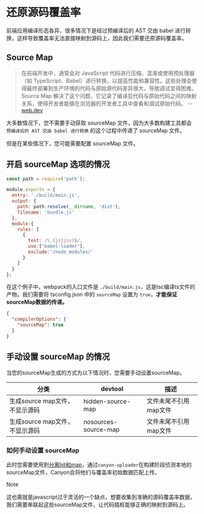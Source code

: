 # 还原源码覆盖率

前端应用编译形态各异，很多情况下是经过预编译后的 AST 交由 babel 进行转换，这样导致覆盖率无法直接映射到源码上，因此我们需要还原源码覆盖率。

## Source Map

>
> 在前端开发中，通常会对 JavaScript 代码进行压缩、混淆或使用预处理器（如 TypeScript、Babel）进行转换，以提高性能和兼容性。这些处理会使得最终部署到生产环境的代码与原始源代码差异很大，导致调试变得困难。Source Map 解决了这个问题，它记录了编译后代码与原始代码之间的映射关系，使得开发者能够在浏览器的开发者工具中查看和调试原始代码。 -- [web.dev](https://web.dev/articles/source-maps)

大多数情况下，您不需要手动获取 sourceMap 文件，因为大多数构建工具都会 `预编译后的 AST 交由 babel 进行转换` 的这个过程中传递了 sourceMap 文件。

但是在某些情况下，您可能需要配置 sourceMap 文件。

## 开启 sourceMap 选项的情况

```js filename="webpack.config.js" {4}
const path = require('path');

module.exports = {
  entry: './build/main.js',
  output: {
    path: path.resolve(__dirname, 'dist'),
    filename: 'bundle.js'
  },
  module:{
    rules: [
      {
        test: /\.(js|jsx)$/,
        use:['babel-loader'],
        exclude:'/node_modules/'
      }
    ]
  }
};
```

在这个例子中，webpack的入口文件是 `./build/main.js`，这是tsc编译ts文件的产物。我们需要将 tsconfig.json 中的 `sourceMap` 设置为 `true`，__才能保证sourceMap数据的传递。__

```json filename="tsconfig.json" {3}
{
  "compilerOptions": {
    "sourceMap": true
  }
}
```

## 手动设置 sourceMap 的情况

当您的sourceMap生成的方式为以下情况时，您需要手动设置sourceMap。

| 分类              | devtool                       |  描述                                    |
|-------------------|-------------------------------|-----------------------------------------|
| 生成source map文件，不显示源码   | hidden-source-map             |  文件未尾不引用map文件                 |
| 生成source map文件，不显示源码   | nosources-source-map           | 文件未尾不引用map文件                 |

### 如何手动设置 sourceMap

此时您需要使用到[分离hit和map](/docs/core-concepts/separate-hit-and-map)，通过`canyon-uploader`在构建阶段侦测本地的sourceMap文件，Canyon会将他们与覆盖率初始数据匹配上传。

> [!NOTE]
>
> 这也需就是javascript过于灵活的一个缺点，想要收集到准确的源码覆盖率数据，我们需要串联起这些sourceMap文件，让代码插桩能够正确的映射到源码上。
